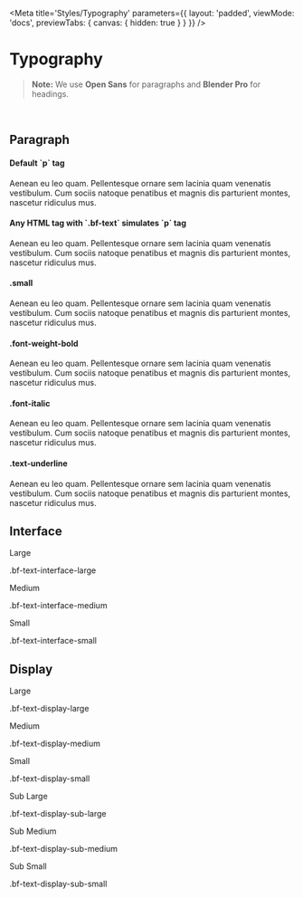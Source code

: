 
<Meta
    title='Styles/Typography'
    parameters={{
        layout: 'padded',
        viewMode: 'docs',
        previewTabs: { canvas: { hidden: true } }
    }}
/>

# Typography

> **Note:** We use **Open Sans** for paragraphs and **Blender Pro** for headings.

<br/>

## Paragraph

<Preview withSource='none'>
    <div class='d-flex flex-column gap-2 p-4'>
        <h4>Default `p` tag</h4>
        <p>Aenean eu leo quam. Pellentesque ornare sem lacinia quam venenatis vestibulum. Cum sociis natoque penatibus et magnis dis parturient montes, nascetur ridiculus mus.</p>
        <h4>Any HTML tag with `.bf-text` simulates `p` tag</h4>
        <div class='bf-text'>Aenean eu leo quam. Pellentesque ornare sem lacinia quam venenatis vestibulum. Cum sociis natoque penatibus et magnis dis parturient montes, nascetur ridiculus mus.</div>
        <h4>.small</h4>
        <p class='small'>Aenean eu leo quam. Pellentesque ornare sem lacinia quam venenatis vestibulum. Cum sociis natoque penatibus et magnis dis parturient montes, nascetur ridiculus mus.</p>
        <h4>.font-weight-bold</h4>
        <p class='font-weight-bold'>Aenean eu leo quam. Pellentesque ornare sem lacinia quam venenatis vestibulum. Cum sociis natoque penatibus et magnis dis parturient montes, nascetur ridiculus mus.</p>
        <h4>.font-italic</h4>
        <p class='font-italic'>Aenean eu leo quam. Pellentesque ornare sem lacinia quam venenatis vestibulum. Cum sociis natoque penatibus et magnis dis parturient montes, nascetur ridiculus mus.</p>
        <h4>.text-underline</h4>
        <p class='text-underline'>Aenean eu leo quam. Pellentesque ornare sem lacinia quam venenatis vestibulum. Cum sociis natoque penatibus et magnis dis parturient montes, nascetur ridiculus mus.</p>
    </div>
</Preview>


## Interface

<Preview withSource='none'>
    <div class='p-4'>
        <div class='d-flex align-items-baseline gap-4'>
            <p class='bf-text-interface-large' style={{ width: '5rem' }}>
                Large
            </p>
            <p class='small bf-color-neutral-secondary'>.bf-text-interface-large</p>
        </div>
        <div class='d-flex align-items-baseline gap-4'>
            <p class='bf-text-interface-medium' style={{ width: '5rem' }}>
                Medium
            </p>
            <p class='small bf-color-neutral-secondary'>.bf-text-interface-medium</p>
        </div>
        <div class='d-flex align-items-baseline gap-4'>
            <p class='bf-text-interface-small' style={{ width: '5rem' }}>
                Small
            </p>
            <p class='small bf-color-neutral-secondary'>.bf-text-interface-small</p>
        </div>
    </div>
</Preview>



## Display

<Preview withSource='none'>
    <div class='p-4'>
        <div class='d-flex align-items-center gap-4'>
            <p class='bf-text-display-large' style={{ width: '11rem' }}>
                Large
            </p>
            <p class='small bf-color-neutral-secondary'>.bf-text-display-large</p>
        </div>
        <div class='d-flex align-items-center gap-4'>
            <p class='bf-text-display-medium' style={{ width: '11rem' }}>
                Medium
            </p>
            <p class='small bf-color-neutral-secondary'>.bf-text-display-medium</p>
        </div>
        <div class='d-flex align-items-center gap-4'>
            <p class='bf-text-display-small' style={{ width: '11rem' }}>
                Small
            </p>
            <p class='small bf-color-neutral-secondary'>.bf-text-display-small</p>
        </div>
        <div class='d-flex align-items-center gap-4'>
            <p class='bf-text-display-sub-large' style={{ width: '11rem' }}>
                Sub Large
            </p>
            <p class='small bf-color-neutral-secondary'>.bf-text-display-sub-large</p>
        </div>
        <div class='d-flex align-items-center gap-4'>
            <p class='bf-text-display-sub-medium' style={{ width: '11rem' }}>
                Sub Medium
            </p>
            <p class='small bf-color-neutral-secondary'>.bf-text-display-sub-medium</p>
        </div>
        <div class='d-flex align-items-center gap-4'>
            <p class='bf-text-display-sub-small' style={{ width: '11rem' }}>
                Sub Small
            </p>
            <p class='small bf-color-neutral-secondary'>.bf-text-display-sub-small</p>
        </div>
    </div>
</Preview>
